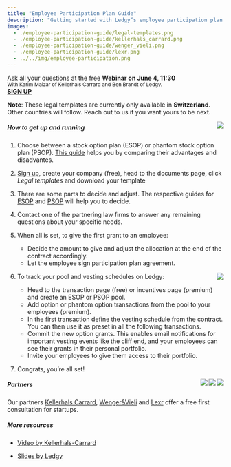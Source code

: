 ```yaml
---
title: "Employee Participation Plan Guide"
description: "Getting started with Ledgy’s employee participation plan templates"
images:
  - ./employee-participation-guide/legal-templates.png
  - ./employee-participation-guide/kellerhals_carrard.png
  - ./employee-participation-guide/wenger_vieli.png
  - ./employee-participation-guide/lexr.png
  - ../../img/employee-participation.png
---
```


<div class="alert alert-primary">
  Ask all your questions at the free <strong>Webinar on June 4, 11:30</strong><br />
  <small>With Karim Maizar of Kellerhals Carrard and Ben Brandt of Ledgy.</small><br />
  <strong><a href="https://ledgy.typeform.com/to/jZPB9R" target="_blank">SIGN UP</a></strong>
</div>

**Note**: These legal templates are currently only available in **Switzerland**. Other countries will follow. Reach out to us if you want yours to be next.

<Img src="legal-templates.png" align="right" size="300" />

##### How to get up and running

1. Choose between a stock option plan (ESOP) or phantom stock option plan (PSOP). [This guide](/help/employee-participation-guide/esop-vs-psop) helps you by comparing their advantages and disadvantes.

2. [Sign up](#try), create your company (free), head to the documents page, click *Legal templates* and download your template

3. There are some parts to decide and adjust. The respective guides for [ESOP](/help/employee-participation-guide/esop) and [PSOP](/help/employee-participation-guide/psop) will help you to decide.

4. Contact one of the partnering law firms to answer any remaining questions about your specific needs.

5. When all is set, to give the first grant to an employee:
    * Decide the amount to give and adjust the allocation at the end of the contract accordingly.
    * Let the employee sign participation plan agreement.

<Img src="employee-participation.png" align="right" size="300"/>

6. To track your pool and vesting schedules on Ledgy:
    * Head to the transaction page (free) or incentives page (premium) and create an ESOP or PSOP pool.
    * Add option or phantom option transactions from the pool to your employees (premium).
    * In the first transaction define the vesting schedule from the contract. You can then use it as preset in all the following transactions.
    * Commit the new option grants. This enables email notifications for important vesting events like the cliff end, and your employees can see their grants in their personal portfolio.
    * Invite your employees to give them access to their portfolio.

7. Congrats, you’re all set!


<Img src="lexr.png" size="50" align="right" />

<Img src="wenger_vieli.png" size="50" align="right"  />

<Img src="kellerhals_carrard.png" size="50" align="right" />

##### Partners

Our partners [Kellerhals Carrard](https://www.kellerhals-carrard.ch/de/personen/karim-maizar.html), [Wenger&Vieli](https://www.wengervieli.ch/de-ch/team/baier-michael) and [Lexr](https://calendly.com/lexrag/consultation-with-christian-meisser) offer a free first consultation for startups.

##### More resources

- [Video by Kellerhals-Carrard](https://www.youtube.com/watch?v=RBm4oyPy23w&t=8s)

- [Slides by Ledgy](https://docs.google.com/presentation/d/1y_ZH8FBELIdJgwd5FhXFw2Dl6TBLgtLyoICQZJIcXKs/edit#slide=id.g4ab326567f_1_0)
